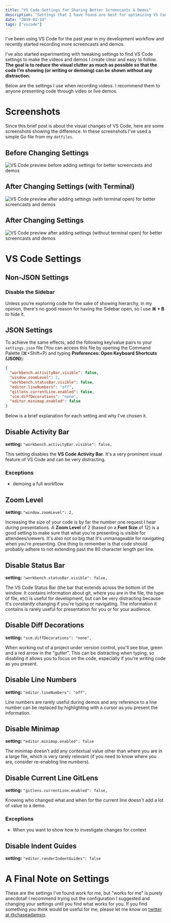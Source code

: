 ```yaml
---
title: "VS Code Settings for Sharing Better Screencasts & Demos"
description: "Settings that I have found are best for optimizing VS Code for sharing code through screencasts and demos"
date: "2019-01-14"
tags: ["vscode"]
---
```


I've been using VS Code for the past year in my development workflow and recently started recording more screencasts and demos.

I've also started experimenting with tweaking settings to find VS Code settings to make the videos and demos I create clear and easy to follow. **The goal is to reduce the visual clutter as much as possible so that the code I'm showing (or writing or demoing) can be shown without any distraction.**

Below are the settings I use when recording videos. I recommend them to anyone presenting code through video or live demos.

# Screenshots

Since this brief post is about the visual changes of VS Code, here are some screenshots showing the difference. In these screenshots I've used a simple Go file from my `dotfiles`.

## Before Changing Settings

![VS Code preview before adding settings for better screencasts and demos](/img/before-vs-code-sharing-settings.png)

## After Changing Settings (with Terminal)

![VS Code preview after adding settings (with terminal open) for better screencasts and demos](/img/after-vs-code-sharing-settings-with-terminal.png)

## After Changing Settings

![VS Code preview after adding settings (without terminal open) for better screencasts and demos](/img/after-vs-code-sharing-settings-without-terminal.png)

# VS Code Settings

## Non-JSON Settings

### Disable the Sidebar

Unless you're exploring code for the sake of showing hierarchy, in my opinion, there's no good reason for having the Sidebar open, so I use **⌘ + B** to hide it.

## JSON Settings

To achieve the same effects, add the following key/value pairs to your `settings.json` file (You can access this file by opening the Command Palette (⌘+Shift+P) and typing **Preferences: Open Keyboard Shortcuts (JSON)**):

```json
{
  "workbench.activityBar.visible": false,
  "window.zoomLevel": 2,
  "workbench.statusBar.visible": false,
  "editor.lineNumbers": "off",
  "gitlens.currentLine.enabled": false,
  "scm.diffDecorations": "none",
  "editor.minimap.enabled": false
}
```

Below is a brief explanation for each setting and why I've chosen it.

## Disable Activity Bar

**setting:** `"workbench.activityBar.visible": false,`

This setting disables the **VS Code Activity Bar**. It's a very prominent visual feature of VS Code and can be very distracting.

### Exceptions

- demoing a full workflow

## Zoom Level

**setting:** `"window.zoomLevel": 2,`

Increasing the size of your code is by far the number one request I hear _during_ presentations. A **Zoom Level** of 2 (based on a **Font Size** of 12) is a good setting to make sure that what you're presenting is visible for attendees/viewers. It's also not so big that it's unmanageable for navigating when you're presenting. One thing to remember is that code should probably adhere to not extending past the 80 character length per line.

## Disable Status Bar

**setting:** `"workbench.statusBar.visible": false,`

The VS Code Status Bar (the bar that extends across the bottom of the window. It contains information about git, where you are in the file, the type of file, etc) is useful for development, but can be very distracting because it's _constantly_ changing if you're typing or navigating. The information it contains is rarely useful for presentation for you or for your audience.

## Disable Diff Decorations

**setting:** `"scm.diffDecorations": "none",`

When working out of a project under version control, you'll see blue, green and a red arrow in the "gutter". This can be distracting when typing, so disabling it allows you to focus on the code, especially if you're writing code as you present.

## Disable Line Numbers

**setting:** `"editor.lineNumbers": "off",`

Line numbers are rarely useful during demos and any reference to a line number can be replaced by highlighting with a cursor as you present the information.

## Disable Minimap

**setting:** `"editor.minimap.enabled": false`

The minimap doesn't add any contextual value other than where you are in a large file, which is very rarely relevant (if you need to know where you are, consider re-enabling line numbers).

## Disable Current Line GitLens

**setting:** `"gitlens.currentLine.enabled": false,`

Knowing who changed what and when for the current line doesn't add a lot of value to a demo.

### Exceptions

- When you want to show how to investigate changes for context

## Disable Indent Guides

**setting:** `"editor.renderIndentGuides": false`

# A Final Note on Settings

These are the settings I've found work for me, but "works for me" is purely anecdotal! I recommend trying out the configuration I suggested and changing your settings until you find what works for you. If you find something you think would be useful for me, please let me know on [twitter at @chaseadamsio](https://twitter.com/chaseadamsio).
